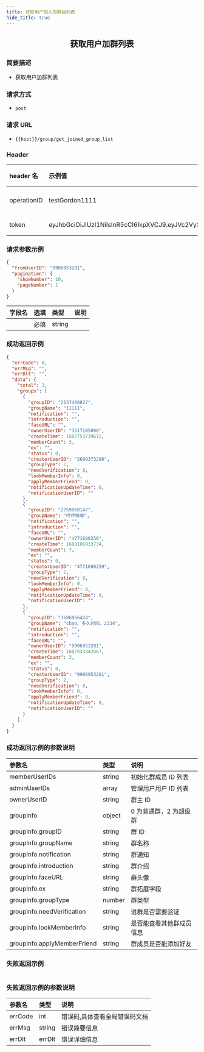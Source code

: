 ```yaml
---
title: 获取用户加入的群组列表
hide_title: true
---
```


<center>

## 获取用户加群列表

</center>

### 简要描述

- 获取用户加群列表

### 请求方式

- `post`

### 请求 URL

- `{{host}}/group/get_joined_group_list`

### Header

| header 名   | 示例值                                                                                                                                                                                                   | 选填 | 类型   | 说明                         |
| :---------- | :------------------------------------------------------------------------------------------------------------------------------------------------------------------------------------------------------- | :--- | ------ | ---------------------------- |
| operationID | testGordon1111                                                                                                                                                                                           | 必填 | string | operationID 用于全局链路追踪 |
| token       | eyJhbGciOiJIUzI1NiIsInR5cCI6IkpXVCJ9.eyJVc2VySUQiOiIxMTA5NzkyMTQwIiwiUGxhdGZvcm1JRCI6MSwiZXhwIjoxNjk1OTAzNjc5LCJuYmYiOjE2ODgxMjczNzksImlhdCI6MTY4ODEyNzY3OX0.YzU9Twr7UsfnX4ozrBohFbVDqMRpURzo9ENCVdFN1KY | 必填 | string | 管理员或者用户 token         |

### 请求参数示例

```json
{
  "fromUserID": "9906953281",
  "pagination": {
    "showNumber": 10,
    "pageNumber": 1
  }
}
```

| 字段名 | 选填 | 类型   | 说明 |
| :----- | :--- | :----- | ---- |
|        | 必填 | string |      |

### 成功返回示例

```json
{
  "errCode": 0,
  "errMsg": "",
  "errDlt": "",
  "data": {
    "total": 3,
    "groups": [
      {
        "groupID": "2137448827",
        "groupName": "11111",
        "notification": "",
        "introduction": "",
        "faceURL": "",
        "ownerUserID": "3517105008",
        "createTime": 1687753739612,
        "memberCount": 3,
        "ex": "",
        "status": 0,
        "creatorUserID": "2699373280",
        "groupType": 2,
        "needVerification": 0,
        "lookMemberInfo": 0,
        "applyMemberFriend": 0,
        "notificationUpdateTime": 0,
        "notificationUserID": ""
      },
      {
        "groupID": "2759960147",
        "groupName": "哼哼唧唧",
        "notification": "",
        "introduction": "",
        "faceURL": "",
        "ownerUserID": "4771680259",
        "createTime": 1688106933734,
        "memberCount": 7,
        "ex": "",
        "status": 0,
        "creatorUserID": "4771680259",
        "groupType": 2,
        "needVerification": 0,
        "lookMemberInfo": 0,
        "applyMemberFriend": 0,
        "notificationUpdateTime": 0,
        "notificationUserID": ""
      },
      {
        "groupID": "3686066424",
        "groupName": "chao、多久时间、2234",
        "notification": "",
        "introduction": "",
        "faceURL": "",
        "ownerUserID": "9906953281",
        "createTime": 1687933342067,
        "memberCount": 3,
        "ex": "",
        "status": 0,
        "creatorUserID": "9906953281",
        "groupType": 2,
        "needVerification": 0,
        "lookMemberInfo": 0,
        "applyMemberFriend": 0,
        "notificationUpdateTime": 0,
        "notificationUserID": ""
      }
    ]
  }
}
```

### 成功返回示例的参数说明

| 参数名                      | 类型   | 说明                     |
| :-------------------------- | :----- | :----------------------- |
| memberUserIDs               | string | 初始化群成员 ID 列表     |
| adminUserIDs                | array  | 管理用户用户 ID 列表     |
| ownerUserID                 | string | 群主 ID                  |
| groupInfo                   | object | 0 为普通群，2 为超级群   |
| groupInfo.groupID           | string | 群 ID                    |
| groupInfo.groupName         | string | 群名称                   |
| groupInfo.notification      | string | 群通知                   |
| groupInfo.introduction      | string | 群介绍                   |
| groupInfo.faceURL           | string | 群头像                   |
| groupInfo.ex                | string | 群拓展字段               |
| groupInfo.groupType         | number | 群类型                   |
| groupInfo.needVerification  | string | 进群是否需要验证         |
| groupInfo.lookMemberInfo    | string | 是否能查看其他群成员信息 |
| groupInfo.applyMemberFriend | string | 群成员是否能添加好友     |

### 失败返回示例

```json

```

### 失败返回示例的参数说明

| 参数名  | 类型   | 说明                          |
| :------ | :----- | :---------------------------- |
| errCode | int    | 错误码,具体查看全局错误码文档 |
| errMsg  | string | 错误简要信息                  |
| errDlt  | errDlt | 错误详细信息                  |

